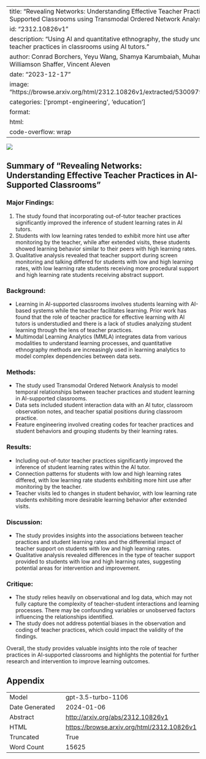 
---
title: "Revealing Networks: Understanding Effective Teacher Practices in AI-Supported Classrooms using Transmodal Ordered Network Analysis"
id: "2312.10826v1"
description: "Using AI and quantitative ethnography, the study uncovers effective teacher practices in classrooms using AI tutors."
author: Conrad Borchers, Yeyu Wang, Shamya Karumbaiah, Muhammad Ashiq, David Williamson Shaffer, Vincent Aleven
date: "2023-12-17"
image: "https://browse.arxiv.org/html/2312.10826v1/extracted/5300979/edited_lvh_lr.png"
categories: ['prompt-engineering', 'education']
format:
  html:
    code-overflow: wrap
---

![](https://browse.arxiv.org/html/2312.10826v1/extracted/5300979/edited_lvh_lr.png)

## Summary of "Revealing Networks: Understanding Effective Teacher Practices in AI-Supported Classrooms"

### Major Findings:
1. The study found that incorporating out-of-tutor teacher practices significantly improved the inference of student learning rates in AI tutors.
2. Students with low learning rates tended to exhibit more hint use after monitoring by the teacher, while after extended visits, these students showed learning behavior similar to their peers with high learning rates.
3. Qualitative analysis revealed that teacher support during screen monitoring and talking differed for students with low and high learning rates, with low learning rate students receiving more procedural support and high learning rate students receiving abstract support.

### Background:
- Learning in AI-supported classrooms involves students learning with AI-based systems while the teacher facilitates learning. Prior work has found that the role of teacher practice for effective learning with AI tutors is understudied and there is a lack of studies analyzing student learning through the lens of teacher practices.
- Multimodal Learning Analytics (MMLA) integrates data from various modalities to understand learning processes, and quantitative ethnography methods are increasingly used in learning analytics to model complex dependencies between data sets.

### Methods:
- The study used Transmodal Ordered Network Analysis to model temporal relationships between teacher practices and student learning in AI-supported classrooms.
- Data sets included student interaction data with an AI tutor, classroom observation notes, and teacher spatial positions during classroom practice.
- Feature engineering involved creating codes for teacher practices and student behaviors and grouping students by their learning rates.

### Results:
- Including out-of-tutor teacher practices significantly improved the inference of student learning rates within the AI tutor.
- Connection patterns for students with low and high learning rates differed, with low learning rate students exhibiting more hint use after monitoring by the teacher.
- Teacher visits led to changes in student behavior, with low learning rate students exhibiting more desirable learning behavior after extended visits.

### Discussion:
- The study provides insights into the associations between teacher practices and student learning rates and the differential impact of teacher support on students with low and high learning rates.
- Qualitative analysis revealed differences in the type of teacher support provided to students with low and high learning rates, suggesting potential areas for intervention and improvement.

### Critique:
- The study relies heavily on observational and log data, which may not fully capture the complexity of teacher-student interactions and learning processes. There may be confounding variables or unobserved factors influencing the relationships identified.
- The study does not address potential biases in the observation and coding of teacher practices, which could impact the validity of the findings.

Overall, the study provides valuable insights into the role of teacher practices in AI-supported classrooms and highlights the potential for further research and intervention to improve learning outcomes.

## Appendix

|          |          |
|----------|----------|
| Model     | gpt-3.5-turbo-1106       |
| Date Generated     | 2024-01-06       |
| Abstract | [http://arxiv.org/abs/2312.10826v1](http://arxiv.org/abs/2312.10826v1)        |
| HTML     | [https://browse.arxiv.org/html/2312.10826v1](https://browse.arxiv.org/html/2312.10826v1)       |
| Truncated       | True       |
| Word Count       | 15625       |